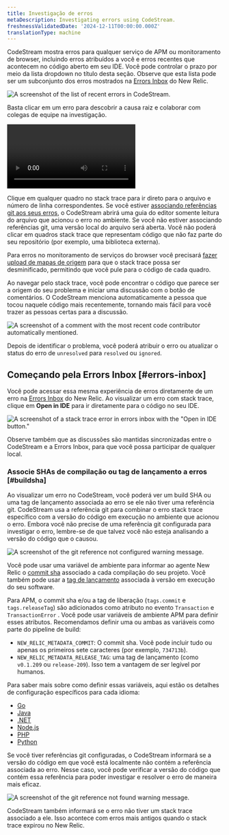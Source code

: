 ```yaml
---
title: Investigação de erros
metaDescription: Investigating errors using CodeStream.
freshnessValidatedDate: '2024-12-11T00:00:00.000Z'
translationType: machine
---
```







CodeStream mostra erros para qualquer serviço de APM ou monitoramento de browser, incluindo erros atribuídos a você e erros recentes que acontecem no código aberto em seu IDE. Você pode controlar o prazo por meio da lista dropdown no título desta seção. Observe que esta lista pode ser um subconjunto dos erros mostrados na [Errors Inbox](/docs/errors-inbox/errors-inbox/) do New Relic.

<img
  title="The list of recent errors in CodeStream."
  alt="A screenshot of the list of recent errors in CodeStream."
  src={codestreamErrorsList}
/>

Basta clicar em um erro para descobrir a causa raiz e colaborar com colegas de equipe na investigação.

<Video
  type="wistia"
  id="l65l4cqqhd"
/>

Clique em qualquer quadro no stack trace para ir direto para o arquivo e número de linha correspondentes. Se você estiver [associando referências git aos seus erros](#buildsha), o CodeStream abrirá uma guia do editor somente leitura do arquivo que acionou o erro no ambiente. Se você não estiver associando referências git, uma versão local do arquivo será aberta. Você não poderá clicar em quadros stack trace que representam código que não faz parte do seu repositório (por exemplo, uma biblioteca externa).

Para erros no monitoramento de serviços do browser você precisará [fazer upload de mapas de origem](/docs/browser/browser-monitoring/browser-pro-features/upload-source-maps-un-minify-js-errors/) para que o stack trace possa ser desminificado, permitindo que você pule para o código de cada quadro.

Ao navegar pelo stack trace, você pode encontrar o código que parece ser a origem do seu problema e iniciar uma discussão com o botão de comentários. O CodeStream menciona automaticamente a pessoa que tocou naquele código mais recentemente, tornando mais fácil para você trazer as pessoas certas para a discussão.

<img
  title="A comment with the most recent code contributor automatically mentioned."
  alt="A screenshot of a comment with the most recent code contributor automatically mentioned."
  src={codestreamErrorComment}
/>

Depois de identificar o problema, você poderá atribuir o erro ou atualizar o status do erro de `unresolved` para `resolved` ou `ignored`.

## Começando pela Errors Inbox [#errors-inbox]

Você pode acessar essa mesma experiência de erros diretamente de um erro na [Errors Inbox](/docs/errors-inbox/errors-inbox/) do New Relic. Ao visualizar um erro com stack trace, clique em <DoNotTranslate>**Open in IDE**</DoNotTranslate> para ir diretamente para o código no seu IDE.

<img
  title="A stack trace error in errors inbox with the &quot;Open in IDE button"
  alt="A screenshot of a stack trace error in errors inbox with the &quot;Open in IDE button.&quot;"
  src={errorsinboxOpeninIdeCodestream}
/>

Observe também que as discussões são mantidas sincronizadas entre o CodeStream e a Errors Inbox, para que você possa participar de qualquer local.

### Associe SHAs de compilação ou tag de lançamento a erros [#buildsha]

Ao visualizar um erro no CodeStream, você poderá ver um build SHA ou uma tag de lançamento associada ao erro se ele não tiver uma referência git. CodeStream usa a referência git para combinar o erro stack trace específico com a versão do código em execução no ambiente que acionou o erro. Embora você não precise de uma referência git configurada para investigar o erro, lembre-se de que talvez você não esteja analisando a versão do código que o causou.

<img
  title="The git reference not configured warning message."
  alt="A screenshot of the git reference not configured warning message."
  src={codestreamBuildShaNotConfigured}
/>

Você pode usar uma variável de ambiente para informar ao agente New Relic <InlinePopover type="apm"/>o [commit sha](https://git-scm.com/book/en/v2/Git-Tools-Revision-Selection) associado a cada compilação do seu projeto. Você também pode usar a [tag de lançamento](https://git-scm.com/book/en/v2/Git-Basics-Tagging) associada à versão em execução do seu software.

Para APM, o commit sha e/ou a tag de liberação (`tags.commit` e `tags.releaseTag`) são adicionados como atributo no evento `Transaction` e `TransactionError` . Você pode usar variáveis de ambiente APM para definir esses atributos. Recomendamos definir uma ou ambas as variáveis como parte do pipeline de build:

* `NEW_RELIC_METADATA_COMMIT`: O commit sha. Você pode incluir tudo ou apenas os primeiros sete caracteres (por exemplo, `734713b`).
* `NEW_RELIC_METADATA_RELEASE_TAG`: uma tag de lançamento (como `v0.1.209` ou `release-209`). Isso tem a vantagem de ser legível por humanos.

Para saber mais sobre como definir essas variáveis, aqui estão os detalhes de configuração específicos para cada idioma:

* [Go](/docs/agents/go-agent/configuration/go-agent-configuration/)
* [Java](/docs/agents/java-agent/configuration/java-agent-configuration-config-file/)
* [.NET](/docs/agents/net-agent/configuration/net-agent-configuration/)
* [Node.js](/docs/agents/nodejs-agent/installation-configuration/nodejs-agent-configuration/)
* [PHP](/docs/agents/php-agent/configuration/php-agent-configuration/)
* [Python](/docs/agents/python-agent/configuration/python-agent-configuration/)

Se você tiver referências git configuradas, o CodeStream informará se a versão do código em que você está localmente não contém a referência associada ao erro. Nesse caso, você pode verificar a versão do código que contém essa referência para poder investigar e resolver o erro de maneira mais eficaz.

<img
  title="The git reference not found warning message."
  alt="A screenshot of the git reference not found warning message."
  src={codestreamBuildShaNotFound}
/>

CodeStream também informará se o erro não tiver um stack trace associado a ele. Isso acontece com erros mais antigos quando o stack trace expirou no New Relic.